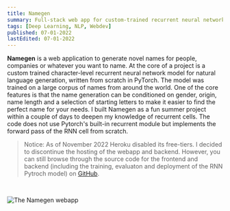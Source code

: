 ```yaml
---
title: Namegen
summary: Full-stack web app for custom-trained recurrent neural network for name generation
tags: [Deep Learning, NLP, Webdev]
published: 07-01-2022
lastEdited: 07-01-2022
---
```


**Namegen** is a web application to generate novel names for people, companies or whatever you want to name. At the core of a project is a custom trained character-level recurrent neural network model for natural language generation, written from scratch in PyTorch. The model was trained on a large corpus of names from around the world. One of the core features is that the name generation can be conditioned on gender, origin, name length and a selection of starting letters to make it easier to find the perfect name for your needs.
I built Namegen as a fun summer project within a couple of days to deepen my knowledge of recurrent cells. The code does not use Pytorch's built-in recurrent module but implements the forward pass of the RNN cell from scratch.

> Notice: As of November 2022 Heroku disabled its free-tiers. I decided to discontinue the hosting of the webapp and backend. However, you can still browse through the source code for the frontend and backend (including the training, evaluaton and deployment of the RNN Pytroch model)
> on [GitHub](https://www.github.com/namegen).

<br />

<Image
  src="/assets/namegen-webapp.jpeg"
  alt="The Namegen webapp"
  caption="The Namegen webapp"
/>
